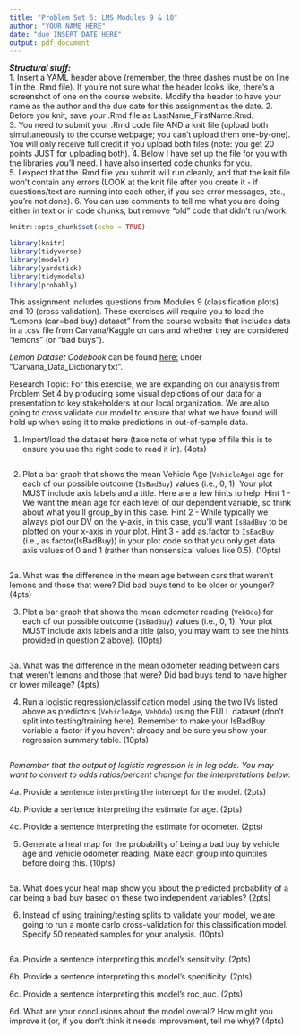 ---
title: "Problem Set 5: LMS Modules 9 & 10"
author: "YOUR NAME HERE"
date: "due INSERT DATE HERE"
output: pdf_document
---

***Structural stuff:***      
1. Insert a YAML header above (remember, the three dashes must be on line 1 in the .Rmd file). If you're not sure what the header looks like, there's a screenshot of one on the course website. Modify the header to have your name as the author and the due date for this assignment as the date.
2. Before you knit, save your .Rmd file as LastName_FirstName.Rmd.    
3. You need to submit your .Rmd code file AND a knit file (upload both simultaneously to the course webpage; you can't upload them one-by-one). You will only receive full credit if you upload both files (note: you get 20 points JUST for uploading both). 
4. Below I have set up the file for you with the libraries you'll need. I have also inserted code chunks for you.        
5. I expect that the .Rmd file you submit will run cleanly, and that the knit file won't contain any errors (LOOK at the knit file after you create it - if questions/text are running into each other, if you see error messages, etc., you're not done).
6. You can use comments to tell me what you are doing either in text or in code chunks, but remove "old" code that didn't run/work.      

```{r, include=F}
knitr::opts_chunk$set(echo = TRUE)

library(knitr)
library(tidyverse)
library(modelr)
library(yardstick)
library(tidymodels)
library(probably)
```

This assignment includes questions from Modules 9 (classification plots) and 10 (cross validation). These exercises will require you to load the "Lemons (car=bad buy) dataset" from the course website that includes data in a .csv file from Carvana/Kaggle on cars and whether they are considered "lemons" (or "bad buys").

*Lemon Dataset Codebook* can be found [here:](https://www.kaggle.com/c/DontGetKicked/data) under "Carvana_Data_Dictionary.txt".

Research Topic: For this exercise, we are expanding on our analysis from Problem Set 4 by producing some visual depictions of our data for a presentation to key stakeholders at our local organization. We are also going to cross validate our model to ensure that what we have found will hold up when using it to make predictions in out-of-sample data. 


1. Import/load the dataset here (take note of what type of file this is to ensure you use the right code to read it in). (4pts)
```{r}

```

2. Plot a bar graph that shows the mean Vehicle Age (`VehicleAge`) age for each of our possible outcome (`IsBadBuy`) values (i.e., 0, 1). Your plot MUST include axis labels and a title. Here are a few hints to help: Hint 1 - We want the mean age for each level of our dependent variable, so think about what you'll group_by in this case. Hint 2 - While typically we always plot our DV on the y-axis, in this case, you'll want `IsBadBuy` to be plotted on your x-axis in your plot. Hint 3 - add as.factor to `IsBadBuy` (i.e., as.factor(IsBadBuy)) in your plot code so that you only get data axis values of 0 and 1 (rather than nonsensical values like 0.5). (10pts) 
```{r}

```

2a. What was the difference in the mean age between cars that weren't lemons and those that were? Did bad buys tend to be older or younger? (4pts)




3. Plot a bar graph that shows the mean odometer reading (`VehOdo`) for each of our possible outcome (`IsBadBuy`) values (i.e., 0, 1). Your plot MUST include axis labels and a title (also, you may want to see the hints provided in question 2 above). (10pts)
```{r}

```


3a. What was the difference in the mean odometer reading between cars that weren't lemons and those that were? Did bad buys tend to have higher or lower mileage? (4pts)





4. Run a logistic regression/classification model using the two IVs listed above as predictors (`VehicleAge`, `VehOdo`) using the FULL dataset (don't split into testing/training here). Remember to make your IsBadBuy variable a factor if you haven't already and be sure you show your regression summary table. (10pts) 
```{r}

```

*Remember that the output of logistic regression is in log odds. You may want to convert to odds ratios/percent change for the interpretations below.*

4a. Provide a sentence interpreting the intercept for the model. (2pts)




4b. Provide a sentence interpreting the estimate for age. (2pts) 





4c. Provide a sentence interpreting the estimate for odometer. (2pts)





5. Generate a heat map for the probability of being a bad buy by vehicle age and vehicle odometer reading. Make each group into quintiles before doing this. (10pts)     
```{r}

```




5a. What does your heat map show you about the predicted probability of a car being a bad buy based on these two independent variables? (2pts)






6. Instead of using training/testing splits to validate your model, we are going to run a monte carlo cross-validation for this classification model. Specify 50 repeated samples for your analysis. (10pts)
```{r}

```




6a. Provide a sentence interpreting this model's sensitivity. (2pts) 




6b. Provide a sentence interpreting this model's specificity. (2pts) 




6c. Provide a sentence interpreting this model's roc_auc. (2pts) 




6d. What are your conclusions about the model overall? How might you improve it (or, if you don't think it needs improvement, tell me why)? (4pts)

